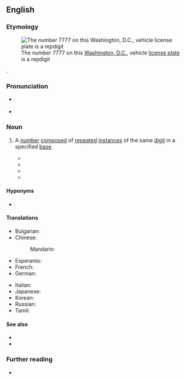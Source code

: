==English==
{{was wotd|2018|August|20}}

===Etymology===
[[File:DC 2011.jpg|thumb|The number 7777 on this [[Washington, D.C.]], vehicle [[license plate]] is a repdigit]]

{{blend|en|repeated|alt1=rep(eated)|digit}}.

===Pronunciation===
* {{a|RP|GA}} {{IPA|/ˈɹɛpˌdɪdʒɪt/|lang=en}}
* {{hyphenation|rep|di|git|lang=en}}

===Noun===
{{examples-right|width=10%|examples=[[7]]<br />[[11]]<br />[[666]]<br />9,999}}
{{en-noun}}

# {{lb|en|recreational mathematics}} A [[number#Noun|number]] [[compose]]d of [[repeated#Adjective|repeated]] [[instance]]s of the same [[digit]] in a specified [[base#Noun|base]].
#* {{quote-journal|author=David W. Ballew|author2=Ronald C. Weger|title=Repdigit Triangular Numbers|journal={{w|Journal of Recreational Mathematics}}|location=Farmingdale, N.Y.|publisher=Baywood Publishing Co.|year=1975|volume=8|issue=2|pages=96–98|issn=0022-412X|oclc=951131554|passage='''Repdigit''' Triangular Numbers [article title]|lang=en}}
#* {{quote-journal|author=Murray S[eymour] Klamkin|authorlink=Murray S. Klamkin|quotee=Charles W. Trigg|title=The Olympiad Corner: 11|journal={{w|Crux Mathematicorum}}|location=Ottawa, Ont.|publisher={{w|Canadian Mathematical Society}}|month=January|year=1980|volume=6|issue=1|page=16|issn=0705-0348|oclc=477103351|passage=Is there any system of notation in which there is a '''repdigit''' <math>aa</math> such that <math>(aa)^2 = ccdd</math>, with <math>c = a - 1</math> and <math>d = c - 1</math>?}}
#* {{quote-book|author=Clifford A[lan] Pickover|authorlink=Clifford A. Pickover|chapter=Gallery I: Squares, Cubes, and Tesseracts|title=The Zen of Magic Squares, Circles, and Stars: An Exhibition of Surprising Structures across Dimensions|location=Princeton, N.J.; Woodstock, Oxfordshire|publisher={{w|Princeton University Press}}|year=2002|page=284|pageurl=https://books.google.com/books?id=slpObYbvV4gC&pg=PA284|isbn=978-0-691-07041-4|passage=Here is another palindromic magic square that has the added property of having main diagonals containing eight repeating "'''repdigits'''": 222, 333, 444, 555, 666, 777, 888, and 999. The magic sum is 2442.}}
#* {{quote-book|author=James J[oseph] Tattersall|chapter=Modular Arithmetic|title=Elementary Number Theory in Nine Chapters|edition=2nd|location=Cambridge|publisher={{w|Cambridge University Press}}|year=2005|section=section 5.6 (Supplementary Exercises), paragraph 14|page=193|pageurl=https://books.google.com/books?id=QGgLbf2oFUYC&pg=PA181-IA1|isbn=978-0-521-85014-8|passage=A positive with repeated digit is called a '''repdigit''', for example 222, 55555, and all repunits are '''repdigits'''.}}

====Hyponyms====
* {{l|en|repunit}}

====Translations====
{{trans-top|number composed of repeated instances of the same digit in the specified base}}
* Bulgarian: {{t|bg|репдиджит}}
* Chinese:
*: Mandarin: {{t|cmn|純位數|tr=chúnwèishù}}
* Esperanto: {{t|eo|repdigito}}
* French: {{t|fr|nombre uniforme|m}}
* German: {{t+|de|Schnapszahl|f}}
{{trans-mid}}
* Italian: {{t|it|numero a cifra ripetuta|m}}
* Japanese: {{t|ja|ぞろ目}}
* Korean: {{t|ko|렙디지트}}
* Russian: {{t|ru|репди́гиты}}
* Tamil: {{t|ta|ஒற்றெண்}}
{{trans-bottom}}

====See also====
* {{l|en|repeating decimal}}
* {{l|en|repetend}}

===Further reading===
* {{pedia}}